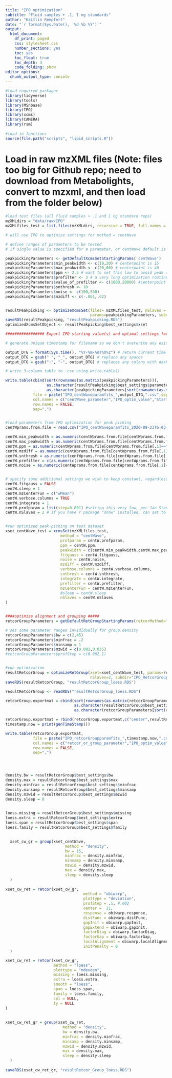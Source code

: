 ```yaml
---
title: "IPO optimization"
subtitle: "Fluid samples + .1, 1 ng standards"
author: "Kaitlin Rempfert"
date: "`r format(Sys.Date(), '%d %b %Y')`"
output:
  html_document: 
    df_print: paged 
    css: stylesheet.css 
    number_sections: yes 
    toc: yes 
    toc_float: true 
    toc_depth: 3 
    code_folding: show 
editor_options:
  chunk_output_type: console
---
```



```r
#load required packages
library(tidyverse)
library(tools)
library(MSnbase)
library(IPO)
library(xcms)
library(CAMERA)
library(rsm)
        
#load in functions
source(file.path("scripts", "lipid_scripts.R"))
```


# Load in raw mzXML files (Note: files too big for Github repo; need to download from Metabolights, convert to mzxml, and then load from the folder below)
```r
#load test files (all fluid samples + .1 and 1 ng standard reps)
mzXMLdirs = "data/raw/IPO"
mzXMLfiles_test = list.files(mzXMLdirs, recursive = TRUE, full.names = TRUE)

# will use IPO to optimize settings for method = centWave

# define ranges of parameters to be tested
# if single value is specified for a parameter, or centWave default is used, that parameter will not be optimized

peakpickingParameters <- getDefaultXcmsSetStartingParams('centWave')
peakpickingParameters$min_peakwidth <- c(10,20) # centerpoint is 15
peakpickingParameters$max_peakwidth <- c(20,60) # centerpoint is 40
peakpickingParameters$ppm <- 2.5 # want to set this low to avoid peak data insertion errors from centWave; IPO wants to use something like 5.5 ppm if you allow it to "optimize," but this is too high
peakpickingParameters$prefilter <- 3 # a very long optimization routine settled on a value of 2.4
peakpickingParameters$value_of_prefilter <- c(1000,20000) #centerpoint 10000
peakpickingParameters$snthresh <- 10
peakpickingParameters$noise <- c(100,500)
peakpickingParameters$mzdiff <- c(-.001,.02)


resultPeakpicking <- optimizeXcmsSet(files= mzXMLfiles_test, nSlaves = 4,
                                     params=peakpickingParameters, subdir= "IPO_new")
saveRDS(resultPeakpicking, "resultPeakpicking.RDS")
optimizedXcmsSetObject <- resultPeakpicking$best_settings$xset

################# Export IPO starting value(s) and optimal settings for each parameter to .csv #############

# generate unique timestamp for filename so we don't overwrite any existing output

output_DTG = format(Sys.time(), "%Y-%m-%dT%X%z") # return current time in a good format
output_DTG = gsub(" ", "_", output_DTG) # replace any spaces
output_DTG = gsub(":", "-", output_DTG) # replaces any colons with dashes (Mac compatibility)

# write 3-column table to .csv using write.table()

write.table(cbind(sort(rownames(as.matrix(peakpickingParameters))),
                  as.character(resultPeakpicking$best_settings$parameters[sort(names(resultPeakpicking$best_settings$parameters))]),
                  as.character(peakpickingParameters[sort(rownames(as.matrix(peakpickingParameters)))])),
            file = paste("IPO_centWaveparamfits_",output_DTG,".csv",sep=""),
            col.names = c("centWave_parameter","IPO_optim_value","Starting_value(s)"),
            row.names = FALSE,
            sep=",")


#load parameters from IPO optimization for peak picking
centWprams.from.file = read.csv("IPO_centWaveparamfits_2020-09-23T6-03-00_AM-0600.csv",colClasses = "character")

centW.min_peakwidth = as.numeric(centWprams.from.file[centWprams.from.file[,1]=="min_peakwidth",2])
centW.max_peakwidth = as.numeric(centWprams.from.file[centWprams.from.file[,1]=="max_peakwidth",2])
centW.ppm = as.numeric(centWprams.from.file[centWprams.from.file[,1]=="ppm",2])
centW.mzdiff = as.numeric(centWprams.from.file[centWprams.from.file[,1]=="mzdiff",2])
centW.snthresh = as.numeric(centWprams.from.file[centWprams.from.file[,1]=="snthresh",2])
centW.prefilter = c(as.numeric(centWprams.from.file[centWprams.from.file[,1]=="prefilter",2]),as.numeric(centWprams.from.file[centWprams.from.file[,1]=="value_of_prefilter",2]))
centW.noise = as.numeric(centWprams.from.file[centWprams.from.file[,1]=="noise",2])


# specify some additional settings we wish to keep constant, regardless of where the parameters above were obtained
centW.fitgauss = FALSE
centW.sleep = 1
centW.mzCenterFun = c("wMean")
centW.verbose.columns = TRUE
centW.integrate = 1
centW.profparam = list(step=0.001) #setting this very low, per Jan Stanstrup; low setting uses more memory but helps avoid the situation where mass accuracy eclipses the actual width of the m/z windows used to define each peak (a real possibility with Orbitrap data; see http://metabolomics-forum.com/viewtopic.php?f=8&t=598#p1853); changed to .01 from .001 
centW.nSlaves = 2 # if you have r package "snow" installed, can set to number of cores you wish to make use of


#run optimized peak-picking on test dataset
xset_centWave_test = xcmsSet(mzXMLfiles_test,
                        method = "centWave",
                        profparam = centW.profparam,
                        ppm = centW.ppm,
                        peakwidth = c(centW.min_peakwidth,centW.max_peakwidth),
                        fitgauss = centW.fitgauss,
                        noise = centW.noise,
                        mzdiff = centW.mzdiff,
                        verbose.columns = centW.verbose.columns,
                        snthresh = centW.snthresh,
                        integrate = centW.integrate,
                        prefilter = centW.prefilter,
                        mzCenterFun = centW.mzCenterFun,
                        #sleep = centW.sleep
                        nSlaves = centW.nSlaves
)


####optimize alignment and grouping #####
retcorGroupParameters = getDefaultRetGroupStartingParams(retcorMethod="loess") # get defaults

# set some parameter ranges invididually for group.density
retcorGroupParameters$bw = c(2,45)
retcorGroupParameters$minfrac = .2
retcorGroupParameters$minsamp = 1
retcorGroupParameters$mzwid = c(0.001,0.035)
#retcorGroupParameters$profStep = c(0.002,1)


#run optimization
resultRetcorGroup = optimizeRetGroup(xset=xset_centWave_test, params=retcorGroupParameters,
                                     nSlaves=2, subdir="IPO_RetcorGroups_loess_test")
saveRDS(resultRetcorGroup, "resultRetcorGroup_loess.RDS")

resultRetcorGroup <- readRDS("resultRetcorGroup_loess.RDS")

retcorGroup.exportmat = cbind(sort(rownames(as.matrix(retcorGroupParameters))),
                              as.character(resultRetcorGroup$best_settings[-length(resultRetcorGroup$best_settings)][sort(names(resultRetcorGroup$best_settings[-length(resultRetcorGroup$best_settings)]))]),
                              as.character(retcorGroupParameters[sort(rownames(as.matrix(retcorGroupParameters)))]))

retcorGroup.exportmat = rbind(retcorGroup.exportmat,c("center",resultRetcorGroup$best_settings$center,"NA"))
timestamp.now = print(genTimeStamp())

write.table(retcorGroup.exportmat,
            file = paste("IPO_retcorGroupparamfits_",timestamp.now,".csv",sep=""),
            col.names = c("retcor_or_group_parameter","IPO_optim_value","Starting_value(s)"),
            row.names = FALSE,
            sep=",")




density.bw = resultRetcorGroup$best_settings$bw
density.max = resultRetcorGroup$best_settings$max
density.minfrac = resultRetcorGroup$best_settings$minfrac
density.minsamp = resultRetcorGroup$best_settings$minsamp
density.mzwid = resultRetcorGroup$best_settings$mzwid
density.sleep = 0 

  
loess.missing = resultRetcorGroup$best_settings$missing
loess.extra = resultRetcorGroup$best_settings$extra
loess.span = resultRetcorGroup$best_settings$span
loess.family = resultRetcorGroup$best_settings$family
  

  xset_cw_gr = group(xset_centWave,
                          method = "density",
                          bw = 15,
                          minfrac = density.minfrac,
                          minsamp = density.minsamp,
                          mzwid = density.mzwid,
                          max = density.max,
                          sleep = density.sleep
  )
  
xset_cw_ret = retcor(xset_cw_gr,
                                  method = "obiwarp",
                                  plottype = "deviation",
                                  profStep = .1, #.002
                                  center =  21,
                                  response = obiwarp.response,
                                  distFunc = obiwarp.distFunc,
                                  gapInit = obiwarp.gapInit,
                                  gapExtend = obiwarp.gapInit,
                                  factorDiag = obiwarp.factorDiag,
                                  factorGap = obiwarp.factorGap,
                                  localAlignment = obiwarp.localAlignment,
                                  initPenalty = 0
  )  

xset_cw_ret = retcor(xset_cw_gr,
                     method = "loess",
                     plottype = "mdevden",
                     missing = loess.missing,
                     extra = loess.extra,
                     smooth = "loess",
                     span = loess.span,
                     family = loess.family,
                     col = NULL,
                     ty = NULL
)
  
  
xset_cw_ret_gr = group(xset_cw_ret,
                         method = "density",
                         bw = density.bw,
                         minfrac = density.minfrac,
                         minsamp = density.minsamp,
                         mzwid = density.mzwid,
                         max = density.max,
                         sleep = density.sleep
  )
  
saveRDS(xset_cw_ret_gr, "resultRetcor_Group_loess.RDS")  
```

